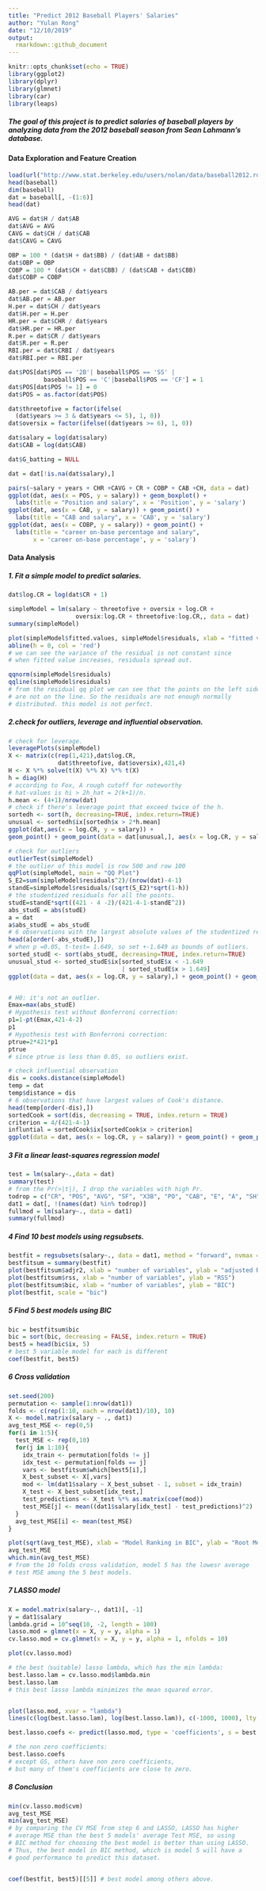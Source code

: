 ```yaml
---
title: "Predict 2012 Baseball Players' Salaries"
author: "Yulan Rong"
date: "12/10/2019"
output:
  rmarkdown::github_document
---
```



```r
knitr::opts_chunk$set(echo = TRUE)
library(ggplot2)
library(dplyr)
library(glmnet)
library(car)
library(leaps)

```

##### The goal of this project is to predict salaries of baseball players by analyzing data from the 2012 baseball season from Sean Lahmann's database.

#### Data Exploration and Feature Creation 
```r
load(url("http://www.stat.berkeley.edu/users/nolan/data/baseball2012.rda"))
head(baseball)
dim(baseball)
dat = baseball[, -(1:6)]
head(dat)

AVG = dat$H / dat$AB
dat$AVG = AVG
CAVG = dat$CH / dat$CAB
dat$CAVG = CAVG

OBP = 100 * (dat$H + dat$BB) / (dat$AB + dat$BB)
dat$OBP = OBP
COBP = 100 * (dat$CH + dat$CBB) / (dat$CAB + dat$CBB)
dat$COBP = COBP

AB.per = dat$CAB / dat$years
dat$AB.per = AB.per
H.per = dat$CH / dat$years
dat$H.per = H.per
HR.per = dat$CHR / dat$years
dat$HR.per = HR.per
R.per = dat$CR / dat$years
dat$R.per = R.per
RBI.per = dat$CRBI / dat$years
dat$RBI.per = RBI.per

dat$POS[dat$POS == '2B'| baseball$POS == 'SS' | 
          baseball$POS == 'C'|baseball$POS == 'CF'] = 1
dat$POS[dat$POS != 1] = 0
dat$POS = as.factor(dat$POS)

dat$threetofive = factor(ifelse(
  (dat$years >= 3 & dat$years <= 5), 1, 0))
dat$oversix = factor(ifelse((dat$years >= 6), 1, 0))

dat$salary = log(dat$salary)
dat$CAB = log(dat$CAB)

dat$G_batting = NULL

dat = dat[!is.na(dat$salary),]

pairs(~salary + years + CHR +CAVG + CR + COBP + CAB +CH, data = dat)
ggplot(dat, aes(x = POS, y = salary)) + geom_boxplot() + 
  labs(title = "Position and salary", x = 'Position', y = 'salary')
ggplot(dat, aes(x = CAB, y = salary)) + geom_point() + 
  labs(title = "CAB and salary", x = 'CAB', y = 'salary')
ggplot(dat, aes(x = COBP, y = salary)) + geom_point() + 
  labs(title = "career on-base percentage and salary", 
       x = 'career on-base percentage', y = 'salary')

```


#### Data Analysis 
##### 1. Fit a simple model to predict salaries.
```r
dat$log.CR = log(dat$CR + 1)

simpleModel = lm(salary ~ threetofive + oversix + log.CR + 
                   oversix:log.CR + threetofive:log.CR,, data = dat)
summary(simpleModel)

plot(simpleModel$fitted.values, simpleModel$residuals, xlab = "fitted values", ylab = "residuals")
abline(h = 0, col = 'red')
# we can see the variance of the residual is not constant since 
# when fitted value increases, residuals spread out.

qqnorm(simpleModel$residuals)
qqline(simpleModel$residuals)
# from the residual qq plot we can see that the points on the left side
# are not on the line. So the residuals are not enough normally
# distributed. this model is not perfect.  
```

##### 2.check for outliers, leverage and influential observation.
```r
# check for leverage.
leveragePlots(simpleModel)
X <- matrix(c(rep(1,421),dat$log.CR, 
              dat$threetofive, dat$oversix),421,4) 
H <- X %*% solve(t(X) %*% X) %*% t(X)
h = diag(H)
# according to Fox, A rough cutoff for noteworthy 
# hat-values is hi > 2h_hat = 2(k+1)/n.
h.mean <- (4+1)/nrow(dat)
# check if there's leverage point that exceed twice of the h. 
sortedh <- sort(h, decreasing=TRUE, index.return=TRUE) 
unusual <- sortedh$ix[sortedh$x > 2*h.mean]
ggplot(dat,aes(x = log.CR, y = salary)) +
geom_point() + geom_point(data = dat[unusual,], aes(x = log.CR, y = salary), color = "red") + labs (x = "log career run", y = "log salary", title = "Leverage in red")

# check for outliers
outlierTest(simpleModel) 
# the outlier of this model is row 500 and row 100
qqPlot(simpleModel, main = "QQ Plot")
S_E2=sum(simpleModel$residuals^2)/(nrow(dat)-4-1)
standE=simpleModel$residuals/(sqrt(S_E2)*sqrt(1-h))
# the studentized residuals for all the points.
studE=standE*sqrt((421 - 4 -2)/(421-4-1-standE^2))
abs_studE = abs(studE)
a = dat
a$abs_studE = abs_studE
# 6 observations with the largest absolute values of the studentized residuals:
head(a[order(-abs_studE),]) 
# when p =0.05, t-test= 1.649, so set +-1.649 as bounds of outliers.
sorted_studE <- sort(abs_studE, decreasing=TRUE, index.return=TRUE)
unusual_stud <- sorted_studE$ix[sorted_studE$x < -1.649 
                                | sorted_studE$x > 1.649]
ggplot(data = dat, aes(x = log.CR, y = salary),) + geom_point() + geom_point(data = dat[unusual_stud,], aes(x = log.CR, y = salary), color = "red") + labs (x = "log career run", y = "log salary", title = "outlier in red")


# H0: it's not an outlier.
Emax=max(abs_studE)
# Hypothesis test without Bonferroni correction:
p1=1-pt(Emax,421-4-2)
p1
# Hypothesis test with Bonferroni correction:
ptrue=2*421*p1
ptrue
# since ptrue is less than 0.05, so outliers exist.

# check influential observation
dis = cooks.distance(simpleModel)
temp = dat
temp$distance = dis
# 6 observations that have largest values of Cook's distance.
head(temp[order(-dis),])
sortedCook = sort(dis, decreasing = TRUE, index.return = TRUE)
criterion = 4/(421-4-1)
influntial = sortedCook$ix[sortedCook$x > criterion]
ggplot(data = dat, aes(x = log.CR, y = salary)) + geom_point() + geom_point(data = dat[influntial,], aes(x = log.CR, y = salary), color = "red") + labs (x = "log career run", y = "log salary", title = "influential in red")
```

##### 3 Fit a linear least-squares regression model
```r
test = lm(salary~.,data = dat)
summary(test)
# from the Pr(>|t|), I drop the variables with high Pr.
todrop = c("CR", "POS", "AVG", "SF", "X3B", "PO", "CAB", "E", "A", "SH", "OBP", "H.per")
dat1 = dat[, !(names(dat) %in% todrop)]
fullmod = lm(salary~., data = dat1)
summary(fullmod)
```

##### 4 Find 10 best models using regsubsets.
```r
bestfit = regsubsets(salary~., data = dat1, method = "forward", nvmax = 33, nbest = 10)
bestfitsum = summary(bestfit)
plot(bestfitsum$adjr2, xlab = "number of variables", ylab = "adjusted R squared")
plot(bestfitsum$rss, xlab = "number of variables", ylab = "RSS")
plot(bestfitsum$bic, xlab = "number of variables", ylab = "BIC")
plot(bestfit, scale = "bic")
```

##### 5 Find 5 best models using BIC
```r
bic = bestfitsum$bic
bic = sort(bic, decreasing = FALSE, index.return = TRUE)
best5 = head(bic$ix, 5)
# best 5 variable model for each is different
coef(bestfit, best5)
```

##### 6 Cross validation
```r
set.seed(200)
permutation <- sample(1:nrow(dat1))
folds <- c(rep(1:10, each = nrow(dat1)/10), 10) 
X <- model.matrix(salary ~ ., dat1)
avg_test_MSE <- rep(0,5)
for(i in 1:5){
  test_MSE <- rep(0,10)
  for(j in 1:10){
    idx_train <- permutation[folds != j]
    idx_test <- permutation[folds == j]
    vars <- bestfitsum$which[best5[i],]
    X_best_subset <- X[,vars]
    mod <- lm(dat1$salary ~ X_best_subset - 1, subset = idx_train) 
    X_test <- X_best_subset[idx_test,]
    test_predictions <- X_test %*% as.matrix(coef(mod))
    test_MSE[j] <- mean((dat1$salary[idx_test] - test_predictions)^2)
  }
  avg_test_MSE[i] <- mean(test_MSE) 
}

plot(sqrt(avg_test_MSE), xlab = "Model Ranking in BIC", ylab = "Root Mean Squared Error", pch = 20, cex = 2)
avg_test_MSE
which.min(avg_test_MSE)
# from the 10 folds cross validation, model 5 has the lowesr average 
# test MSE among the 5 best models. 
```

##### 7 LASSO model
```r
X = model.matrix(salary~., dat1)[, -1]
y = dat1$salary
lambda.grid = 10^seq(10, -2, length = 100)
lasso.mod = glmnet(x = X, y = y, alpha = 1)
cv.lasso.mod = cv.glmnet(x = X, y = y, alpha = 1, nfolds = 10)

plot(cv.lasso.mod)

# the best（suitable) lasso lambda, which has the min lambda:
best.lasso.lam = cv.lasso.mod$lambda.min
best.lasso.lam 
# this best lasso lambda minimizes the mean squared error. 


plot(lasso.mod, xvar = "lambda")
lines(c(log(best.lasso.lam), log(best.lasso.lam)), c(-1000, 1000), lty = "dashed", lwd = 3)

best.lasso.coefs <- predict(lasso.mod, type = 'coefficients', s = best.lasso.lam)

# the non zero coefficients:
best.lasso.coefs
# except GS, others have non zero coefficients, 
# but many of them's coefficients are close to zero.

```

##### 8 Conclusion
```r
min(cv.lasso.mod$cvm)
avg_test_MSE
min(avg_test_MSE)
# by comparing the CV MSE from step 6 and LASSO, LASSO has higher 
# average MSE than the best 5 models' average Test MSE, so using 
# BIC method for choosing the best model is better than using LASSO.
# Thus, the best model in BIC method, which is model 5 will have a  
# good performance to predict this dataset.


coef(bestfit, best5)[[5]] # best model among others above.
```

